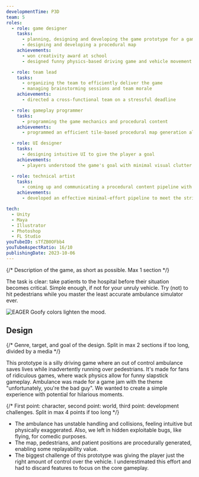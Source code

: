 ```yaml
---
developmentTime: P3D
team: 5
roles:
  - role: game designer
    tasks:
      - planning, designing and developing the game prototype for a game jam
      - designing and developing a procedural map
    achievements:
      - won creativity award at school
      - designed funny physics-based driving game and vehicle movement

  - role: team lead
    tasks:
      - organizing the team to efficiently deliver the game
      - managing brainstorming sessions and team morale
    achievements:
      - directed a cross-functional team on a stressful deadline

  - role: gameplay programmer
    tasks:
      - programming the game mechanics and procedural content
    achievements:
      - programmed an efficient tile-based procedural map generation algorithm

  - role: UI designer
    tasks:
      - designing intuitive UI to give the player a goal
    achievements:
      - players understood the game's goal with minimal visual clutter

  - role: technical artist
    tasks:
      - coming up and communicating a procedural content pipeline with artists and programmers
    achievements:
      - developed an effective minimal-effort pipeline to meet the strict deadline

tech:
  - Unity
  - Maya
  - Illustrator
  - Photoshop
  - FL Studio
youTubeID: sTfZB0OFbb4
youTubeAspectRatio: 16/10
publishingDate: 2023-10-06
---
```


{/* Description of the game, as short as possible. Max 1 section */}

The task is clear: take patients to the hospital before their situation becomes critical. Simple enough, if not for your unruly vehicle. Try (not) to hit pedestrians while you master the least accurate ambulance simulator ever.

![EAGER Goofy colors lighten the mood.](./ambulance-game.png)

## Design

{/* Genre, target, and goal of the design. Split in max 2 sections if too long, divided by a media */}

This prototype is a silly driving game where an out of control ambulance saves lives while inadvertently running over pedestrians. It's made for fans of ridiculous games, where wack physics allow for funny slapstick gameplay. Ambulance was made for a game jam with the theme "unfortunately, you're the bad guy". We wanted to create a simple experience with potential for hilarious moments.

{/* First point: character, second point: world, third point: development challenges. Split in max 4 points if too long */}

- The ambulance has unstable handling and collisions, feeling intuitive but physically exaggerated. Also, we left in hidden exploitable bugs, like flying, for comedic purposes.
- The map, pedestrians, and patient positions are procedurally generated, enabling some replayability value.
- The biggest challenge of this prototype was giving the player just the right amount of control over the vehicle. I underestimated this effort and had to discard features to focus on the core gameplay.
